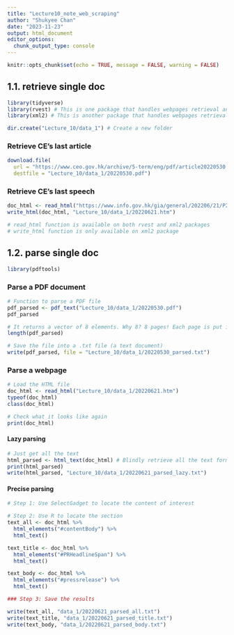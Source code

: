 ```yaml
---
title: "Lecture10_note_web_scraping"
author: "Shukyee Chan"
date: "2023-11-23"
output: html_document
editor_options: 
  chunk_output_type: console
---
```


```r
knitr::opts_chunk$set(echo = TRUE, message = FALSE, warning = FALSE)
```

## 1.1. retrieve single doc

```r
library(tidyverse)
library(rvest) # This is one package that handles webpages retrieval and parsing
library(xml2) # This is another package that handles webpages retrieval and parsing
```

```r
dir.create("Lecture_10/data_1") # Create a new folder
```

### Retrieve CE's last article

```r
download.file(
  url = "https://www.ceo.gov.hk/archive/5-term/eng/pdf/article20220530.pdf",
  destfile = "Lecture_10/data_1/20220530.pdf")
```

### Retrieve CE's last speech

```r
doc_html <- read_html("https://www.info.gov.hk/gia/general/202206/21/P2022062100598.htm")
write_html(doc_html, "Lecture_10/data_1/20220621.htm")

# read_html function is available on both rvest and xml2 packages
# write_html function is only available on xml2 package
```

## 1.2. parse single doc

```r
library(pdftools)
```

### Parse a PDF document

```r
# Function to parse a PDF file
pdf_parsed <- pdf_text("Lecture_10/data_1/20220530.pdf")
pdf_parsed
```

```r
# It returns a vector of 8 elements. Why 8? 8 pages! Each page is put in a separate element.
length(pdf_parsed)
```

```r
# Save the file into a .txt file (a text document)
write(pdf_parsed, file = "Lecture_10/data_1/20220530_parsed.txt")
```

### Parse a webpage

```r
# Load the HTML file
doc_html <- read_html("Lecture_10/data_1/20220621.htm")
typeof(doc_html)
class(doc_html)
```

```r
# Check what it looks like again
print(doc_html)
```

#### Lazy parsing

```r
# Just get all the text
html_parsed <- html_text(doc_html) # Blindly retrieve all the text form the webpage
print(html_parsed)
write(html_parsed, "Lecture_10/data_1/20220621_parsed_lazy.txt")
```

#### Precise parsing

```r
# Step 1: Use SelectGadget to locate the content of interest

# Step 2: Use R to locate the section
text_all <- doc_html %>%
  html_elements("#contentBody") %>%
  html_text()

text_title <- doc_html %>%
  html_elements("#PRHeadlineSpan") %>%
  html_text()

text_body <- doc_html %>%
  html_elements("#pressrelease") %>%
  html_text()

### Step 3: Save the results

write(text_all, "data_1/20220621_parsed_all.txt")
write(text_title, "data_1/20220621_parsed_title.txt")
write(text_body, "data_1/20220621_parsed_body.txt")
```
